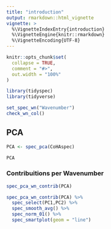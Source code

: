 ```yaml
---
title: "introduction"
output: rmarkdown::html_vignette
vignette: >
  %\VignetteIndexEntry{introduction}
  %\VignetteEngine{knitr::rmarkdown}
  %\VignetteEncoding{UTF-8}
---
```


```r
knitr::opts_chunk$set(
  collapse = TRUE,
  comment = "#>",
  out.width = "100%"
)
```

```r
library(tidyspec)
library(tidyverse)
```

```r
set_spec_wn("Wavenumber")
check_wn_col()
```


## PCA

```r
PCA <- spec_pca(CoHAspec)

PCA
```

### Contribuitions per Wavenumber

```r
spec_pca_wn_contrib(PCA)
```

```r
spec_pca_wn_contrib(PCA) %>%
  spec_select(PC1,PC2) %>% 
  spec_smooth_avg() %>% 
  spec_norm_01() %>% 
  spec_smartplot(geom = "line")
```

